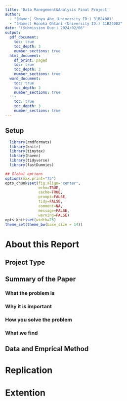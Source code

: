 ```yaml
---
title: 'Data Manegement&Analysis Final Project'
author: 
  - "(Name:) Shoya Abe (University ID:) 31B24001"
  - "(Name:) Honoka Ohtani (University ID:) 31B24002"
date: "(Submission Due:) 2024/02/06"
output:
  pdf_document:
    toc: true
    toc_depth: 3
    number_sections: true
  html_document:
    df_print: paged
    toc: true
    toc_depth: 3
    number_sections: true
  word_document:
    toc: true
    toc_depth: 3
    number_sections: true
  '': 
    toc: true
    toc_depth: 3
    number_sections: true
---
```


## Setup
  
```r
  library(rmdformats)
  library(knitr)
  library(tinytex)
  library(haven)
  library(tidyverse)
  library(fastDummies)

## Global options
options(max.print="75")
opts_chunk$set(fig.align="center",
               echo=TRUE,
               cache=TRUE,
               prompt=FALSE,
               tidy=FALSE,
               comment=NA,
               message=FALSE,
               warning=FALSE)
opts_knit$set(width=75)
theme_set(theme_bw(base_size = 14))
```

# About this Report

## Project Type

## Summary of the Paper

### What the problem is

### Why it is important

### How you solve the problem

### What we find

## Data and Emprical Method

# Replication

# Extention



